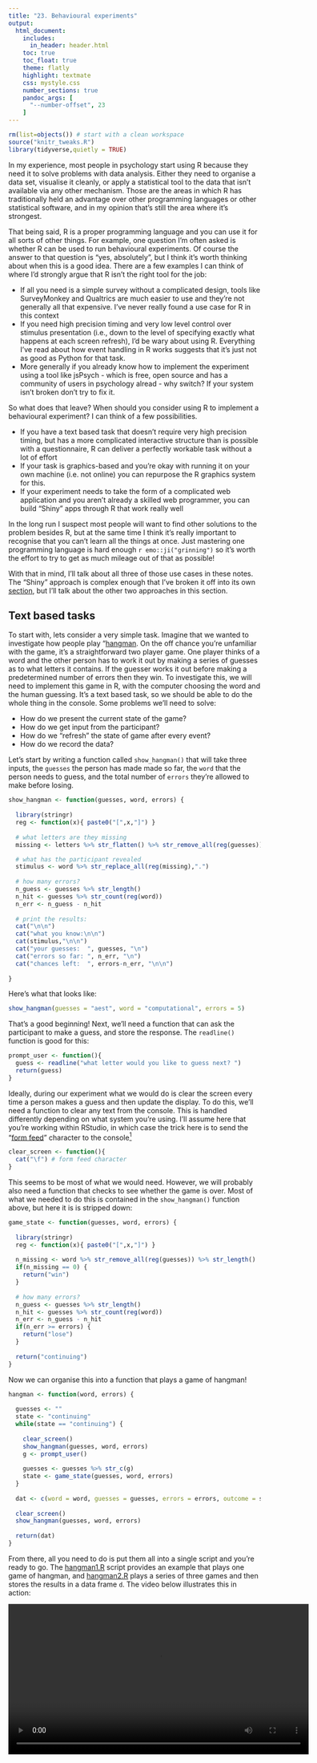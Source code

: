 ```yaml
---
title: "23. Behavioural experiments"
output:
  html_document:
    includes:
      in_header: header.html    
    toc: true
    toc_float: true
    theme: flatly
    highlight: textmate
    css: mystyle.css
    number_sections: true
    pandoc_args: [
      "--number-offset", 23
    ]
---
```


```r
rm(list=objects()) # start with a clean workspace
source("knitr_tweaks.R")
library(tidyverse,quietly = TRUE)
```

In my experience, most people in psychology start using R because they need it to solve problems with data analysis. Either they need to organise a data set, visualise it cleanly, or apply a statistical tool to the data that isn't available via any other mechanism. Those are the areas in which R has traditionally held an advantage over other programming languages or other statistical software, and in my opinion that's still the area where it's strongest.

That being said, R is a proper programming language and you can use it for all sorts of other things. For example, one question I'm often asked is whether R can be used to run behavioural experiments. Of course the answer to that question is "yes, absolutely", but I think it's worth thinking about when this is a good idea. There are a few examples I can think of where I'd strongly argue that R isn't the right tool for the job:

- If all you need is a simple survey without a complicated design, tools like SurveyMonkey and Qualtrics are much easier to use and they're not generally all that expensive. I've never really found a use case for R in this context
- If you need high precision timing and very low level control over stimulus presentation (i.e., down to the level of specifying exactly what happens at each screen refresh), I'd be wary about using R. Everything I've read about how event handling in R works suggests that it's just not as good as Python for that task. 
- More generally if you already know how to implement the experiment using a tool like jsPsych - which is free, open source and has a community of users in psychology alread - why switch? If your system isn't broken don't try to fix it.

So what does that leave? When should you consider using R to implement a behavioural experiment? I can think of a few possibilities.

- If you have a text based task that doesn't require very high precision timing, but has a more complicated interactive structure than is possible with a questionnaire, R can deliver a perfectly workable task without a lot of effort
- If your task is graphics-based and you're okay with running it on your own machine (i.e. not online) you can repurpose the R graphics system for this. 
- If your experiment needs to take the form of a complicated web application and you aren't already a skilled web programmer, you can build "Shiny" apps through R that work really well

In the long run I suspect most people will want to find other solutions to the problem besides R, but at the same time I think it's really important to recognise that you can't learn all the things at once. Just mastering one programming language is hard enough `r emo::ji("grinning")` so it's worth the effort to try to get as much mileage out of that as possible!

With that in mind, I'll talk about all three of those use cases in these notes. The "Shiny" approach is complex enough that I've broken it off into its own [section](./shiny.html), but I'll talk about the other two approaches in this section.


## Text based tasks

To start with, lets consider a very simple task. Imagine that we wanted to investigate how people play "[hangman](https://en.wikipedia.org/wiki/Hangman_(game)). On the off chance you're unfamiliar with the game, it's a straightforward two player game. One player thinks of a word and the other person has to work it out by making a series of guesses as to what letters it contains. If the guesser works it out before making a predetermined number of errors then they win. To investigate this, we will need to implement this game in R, with the computer choosing the word and the human guessing. It's a text based task, so we should be able to do the whole thing in the console. Some problems we'll need to solve:

- How do we present the current state of the game?
- How do we get input from the participant?
- How do we "refresh" the state of game after every event?
- How do we record the data?

Let's start by writing a function called `show_hangman()` that will take three inputs, the `guesses` the person has made made so far, the `word` that the person needs to guess, and the total number of `errors` they're allowed to make before losing. 

```r
show_hangman <- function(guesses, word, errors) {
  
  library(stringr)
  reg <- function(x){ paste0("[",x,"]") }
  
  # what letters are they missing
  missing <- letters %>% str_flatten() %>% str_remove_all(reg(guesses))

  # what has the participant revealed
  stimulus <- word %>% str_replace_all(reg(missing),".")
  
  # how many errors?
  n_guess <- guesses %>% str_length()
  n_hit <- guesses %>% str_count(reg(word))
  n_err <- n_guess - n_hit
  
  # print the results:
  cat("\n\n")
  cat("what you know:\n\n")
  cat(stimulus,"\n\n")
  cat("your guesses:  ", guesses, "\n")
  cat("errors so far: ", n_err, "\n")
  cat("chances left:  ", errors-n_err, "\n\n")
  
}
```

Here's what that looks like:

```r
show_hangman(guesses = "aest", word = "computational", errors = 5)
```

That's a good beginning! Next, we'll need a function that can ask the participant to make a guess, and store the response. The `readline()` function is good for this:

```r
prompt_user <- function(){
  guess <- readline("what letter would you like to guess next? ")
  return(guess)
}
```

Ideally, during our experiment what we would do is clear the screen every time a person makes a guess and then update the display. To do this, we'll need a function to clear any text from the console. This is handled differently depending on what system you're using. I'll assume here that you're working within RStudio, in which case the trick here is to send the "[form feed](https://en.wikipedia.org/wiki/Page_break)" character to the console^[Form feed dates back to the early days of computing and doesn't serve much of a purpose anymore, but it's still recognised. As a consequence many software packages have co-opted it and used it for other purposes. Since the original definition was something like "clear the current page from the printer", it makes some sense to use it to mean "clear the current console log from the screen"]

```r
clear_screen <- function(){
  cat("\f") # form feed character
}
```

This seems to be most of what we would need. However, we will probably also need a function that checks to see whether the game is over. Most of what we needed to do this is contained in the `show_hangman()` function above, but here it is is stripped down:

```r
game_state <- function(guesses, word, errors) {
  
  library(stringr)
  reg <- function(x){ paste0("[",x,"]") }
  
  n_missing <- word %>% str_remove_all(reg(guesses)) %>% str_length()
  if(n_missing == 0) {
    return("win")
  }
  
  # how many errors?
  n_guess <- guesses %>% str_length()
  n_hit <- guesses %>% str_count(reg(word))
  n_err <- n_guess - n_hit
  if(n_err >= errors) {
    return("lose")
  }
  
  return("continuing")
}
```

Now we can organise this into a function that plays a game of hangman!

```r
hangman <- function(word, errors) {
  
  guesses <- ""
  state <- "continuing"
  while(state == "continuing") {
    
    clear_screen()
    show_hangman(guesses, word, errors)
    g <- prompt_user()
    
    guesses <- guesses %>% str_c(g)
    state <- game_state(guesses, word, errors)
  }
  
  dat <- c(word = word, guesses = guesses, errors = errors, outcome = state)
  
  clear_screen()
  show_hangman(guesses, word, errors)
  
  return(dat)
}
```

From there, all you need to do is put them all into a single script and you're ready to go. The [hangman1.R](./scripts/hangman1.R) script provides an example that plays one game of hangman, and [hangman2.R](./scripts/hangman2.R) plays a series of three games and then stores the results in a data frame `d`. The video below illustrates this in action:

<video width="600" controls>
  <source src="./img/hangman.webm" type="video/webm">
Your browser does not support the video tag.
</video>


Obviously, if this were a real experiment there are a number of additional things you'd need to do:

- Add a stage for obtaining informed constent and demographics
- Provide instructions to participants and debriefing information
- Add randomisation of stimuli
- Make the code robust to upper and lower case
- Make the code require a single letter at a time
- Etc

However, with any luck this minimal skeleton gives you enough to see how you might go about adding these additional properties to the code. 


### A second example

As the hangman example illustrates, R allows you to create text based tasks and use them as the basis for experiments in a way that might be difficult to do with simpler tools like Qualtrics or SurveyMonkey. The key feature of R (or any programming language for that matter) that allows this flexibility is the ability to write complicated forms of *interactivity* into your experiment. For the hangman task, the experiment is able to rely on text processing tools to update the state of the game after every guess, and to adapt appropriately no matter what the participant does.

To give you a sense of how much further you can take this idea, imagine we were interested in studying how people solve strategic planning problems. An engaging way to do this is to implement a decision making problem in the form of a video game. Normally, this would require some fancy graphics to work, but thanks to the joy of emoji, you can go a suprisingly long way just using text. 

The video below shows me playing a simple video game. Imagine you are a rabbit trying to get to a carrot, but there are a bunch of “fire devils” that you need to avoid. We can use the w/a/s/d keys to navigate or q to quit the game. The fire devils are stupid and move randomly; when they bump into each other they merge together. When the game starts there are too many fire devils for it to be safe to try to cross to the carrot, so it might be wise to wait for some of them to burn out before venturing across to the carrot:

<video width="600" controls>
  <source src="./img/rabbit.webm" type="video/webm">
Your browser does not support the video tag.
</video>

In this video, R is running at the Mac OS terminal rather than inside RStudio. I'm doing this because there is a package called **keypress** that only works through the terminal. In the hangman example, for a participant to make a response they need to type the letter and then press enter. For hangman that's fine, but for the rabbit game it seems weird. So instead of using `readline` to get the user response I'm relying on the `keypress` function. If you're interested, the code for [rabbit.R](./scripts/rabbit.R) is available!

### A third example

Just because I can... the [guessing.R](./scripts/guessing.R) provides an example of different kind of task, one in which the participant has to pick a number and the computer tries to guess it. 

## Graphical tasks

The rabbit example gives you a sense of how far you can go using nothing other than text, but in many situations you'll probably need something a little more sophisticated. The natural intuition that you might have is that we can use the R graphics system as the foundation for a psychological experiment: on every trial you'd use use a graphics tool (e.g. `ggplot`) to draw the stimulus on screen, and then the participant could respond using the keyboard or the mouse.

That intuition is correct, but we'll need to modify our approach a little bit. Earlier on when we discussed [data visualisation](./visualising-data.html) I didn't really talk much about the capabilities of different *graphics devices* because it didn't matter much. In this context it starts to matter whether we draw the plot in the RStudio plot pane or somewhere else, because there are different graphics devices associated with each one, and only some of them are responsive to user input. Clearly, in order to design a behavioural experiment we will need to use a device that supports interactivity, and that means the RStudio graphics device is no good to us: it's designed for the user to draw plots, not for interaction. A simple way to get around this if you're on a Unix based system (e.g. Mac, Linux) is to use the `X11()` graphics device,^[I'm not entirely sure what the fix would be if you're on Windows. Also note that newer Macs don't ship with X11 by default, so you have to install [XQuartz](https://www.xquartz.org/). Sigh.] as this does support user interaction. To give you a sense for what you can realistically achieve, the [orientation.R](./scripts/orientation.R) script contains an example of an experiment that displays triangles that might be pointing upwards or downwards, and the task is to guess whether there are more upwards pointing arrows (press the "6" key) or downwards ones (press "b"):

<video width="600" controls>
  <source src="./img/orientation.webm" type="video/webm">
Your browser does not support the video tag.
</video>

There's a longer video of me running myself through 60 trials of this task [here](./img/orientation_full.webm), and the data set generated from it is [here](./data/orientation.csv).^[I should mention that although you the viewer can see the numbers scrolling past in these videos - so that you can see what decisions I was making - they were all far enough outside my focus of attention that I couldn't see them while doing the task. I'm actually shocked I performed as well I did. It totally *felt* like I was guessing pretty randomly!] 

So how does the code work? I won't show the full code here, only the part that matters. At the beginning of the task I create an `X11` graphics device:

```r
X11(width = 8, height = 8, 
    xpos = 100, ypos = 30)
```

This opens up an 8 inch by 8 inch window, slightly offset from the top left of my screen. Besides specifying the location of the window, the main thing this is doing is switching R away from the RStudio plot pane, so that any plots I draw will now be sent to the new window. At the end of the task I close this graphics device by including the line:

```r
dev.off()
```

The experiment itself is implemented as a loop over trials. At the start of each trial I generate the random array of points and plot them to the window, and then use the [getGraphicsEvent](https://www.rdocumentation.org/packages/grDevices/versions/3.5.1/topics/getGraphicsEvent) function to tell the system to wait for the user to press a key. Here's the relevant part of the code, slightly edited for clarity

```r
user_response <- getGraphicsEvent(onKeybd = response)
```

What this does is tell the system to wait until there is a *keyboard* event, at which point R will send the `key` that the user pressed to the `response()` function. Within the script, I define the `response()` function to be this:

```r
response <- function(key) {
  if(key == "6") return("up")
  if(key == "b") return("down")
  return(NA)
}
```

If I press the "6" key this function will return `"up"`, if I press "b" it will return `"down"`, and if I press anything else it will return `NA`. Regardless of what I press, the result of this will be stored as the `user_response` variable (though in the actual script you'll see I write it to an entry in a tibble), and the program will continue running.

There are a few other niceties in there. For instance, there is a line of code that uses `Sys.sleep()` to tell the system to pause for 1 second between trials. There's also a line that uses `sample()` to randomise the order of trials. But I'll let you take a look for yourself. The main thing for the current purposes is to note that it's the `X11()` function that allows you to create the graphics device you need, and the `getGraphicsEvent()` function allows you to tell the system to wait for user response (it also allows you to grab mouse events). 

Oh, and how did I do at the task? Here's a quick and dirty picture:

```r
read_csv("./data/orientation.csv") %>% 
  group_by(n_up) %>%
  summarise(p_up = mean(response == "up")) %>%
  ggplot(aes(x = n_up, y = p_up)) +
  geom_point() +
  geom_smooth() + 
  xlab("Number of Upward Triangles") +
  ylab("Choice Proportion")
```


## Shiny apps?

The third and most sophisticated approach is to build a web application using Shiny. This has a number of advantages. Firstly, you can run a Shiny app locally on your machine or deploy it to the internet - so you can collect online data easily. Secondly, it has a lot more flexibility in terms of what you can do with it. However, the advantages do come at a cost. There's a certain amount of effort involved in learning how to build a Shiny app, and some additional work to adapt the framework to behavioural experiments. It's a big enough topic that I'm not going to try to force it into a subsection here. Instead, there's a whole section devoted to [shiny](./shiny.html)!

